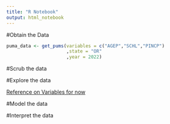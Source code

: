 ```yaml
---
title: "R Notebook"
output: html_notebook
---
```


#Obtain the Data

```r
puma_data <- get_pums(variables = c("AGEP","SCHL","PINCP")
                      ,state = "OR"
                      ,year = 2022)
```

#Scrub the data

#Explore the data

[Reference on Variables for now](https://usa.ipums.org/usa/resources/codebooks/DataDict1822.pdf)

#Model the data

#Interpret the data

